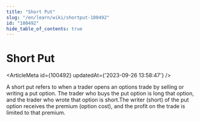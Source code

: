 ```yaml
---
title: "Short Put"
slug: "/en/learn/wiki/shortput-100492"
id: "100492"
hide_table_of_contents: true
---
```



# Short Put

<ArticleMeta id={100492} updatedAt={'2023-09-26 13:58:47'} />
<div className='border-solid border-b border-t-0 my-4 border-[var(--ifm-color-gray-300)]' />

A short put refers to when a trader opens an options trade by selling or writing a put option. The trader who buys the put option is long that option, and the trader who wrote that option is short.The writer (short) of the put option receives the premium (option cost), and the profit on the trade is limited to that premium.
